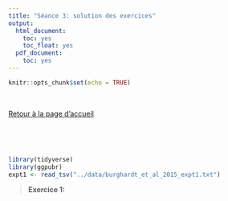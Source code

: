 ```yaml
---
title: "Séance 3: solution des exercices"
output:
  html_document:
    toc: yes
    toc_float: yes
  pdf_document:
    toc: yes
---
```


```r
knitr::opts_chunk$set(echo = TRUE)
```
<br>

[Retour à la page d'accueil](https://scortijo.github.io/2021_M2_R/)



<br>

<br>

```r
library(tidyverse)
library(ggpubr)
expt1 <- read_tsv("../data/burghardt_et_al_2015_expt1.txt")
```




> **Exercice 1:**
>
> 